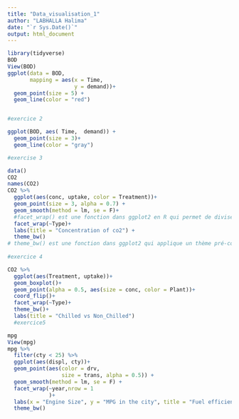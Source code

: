 ---
title: "Data_visualisation_1"
author: "LABHALLA Halima"
date: "`r Sys.Date()`"
output: html_document
---
```{r warning=FALSE, message=FALSE }
library(tidyverse)
BOD
View(BOD)
ggplot(data = BOD,
       mapping = aes(x = Time, 
                     y = demand))+
  geom_point(size = 5) +
  geom_line(color = "red")


#exercice 2 

ggplot(BOD, aes( Time,  demand)) + 
  geom_point(size = 3)+
  geom_line(color = "gray")

#exercise 3 

data()
CO2
names(CO2)
CO2 %>% 
  ggplot(aes(conc, uptake, color = Treatment))+
  geom_point(size = 3, alpha = 0.7) + 
  geom_smooth(method = lm, se = F)+
  #facet_wrap() est une fonction dans ggplot2 en R qui permet de diviser un graphique en plusieurs sous-graphiques, appelés facettes, en fonction d'une variable catégorielle.
  facet_wrap(~Type)+
  labs(title = "Concentration of co2") +
  theme_bw()
# theme_bw() est une fonction dans ggplot2 qui applique un thème pré-construit à votre graphique, modifiant l'apparence visuelle générale. Le thème bw signifie "black and white" (noir et blanc), et il est conçu pour donner un style épuré et professionnel à votre graphique.
 
#exercice 4

CO2 %>% 
  ggplot(aes(Treatment, uptake))+
  geom_boxplot()+
  geom_point(alpha = 0.5, aes(size = conc, color = Plant))+
  coord_flip()+
  facet_wrap(~Type)+
  theme_bw()+
  labs(title = "Chilled vs Non_Chilled")
  #exercice5

mpg
View(mpg)
mpg %>% 
  filter(cty < 25) %>% 
  ggplot(aes(displ, cty))+
  geom_point(aes(color = drv, 
                 size = trans, alpha = 0.5)) +
  geom_smooth(method = lm, se = F) +
  facet_wrap(~year,nrow = 1
             )+
  labs(x = "Engine Size", y = "MPG in the city", title = "Fuel efficiency")+
  theme_bw()

```

